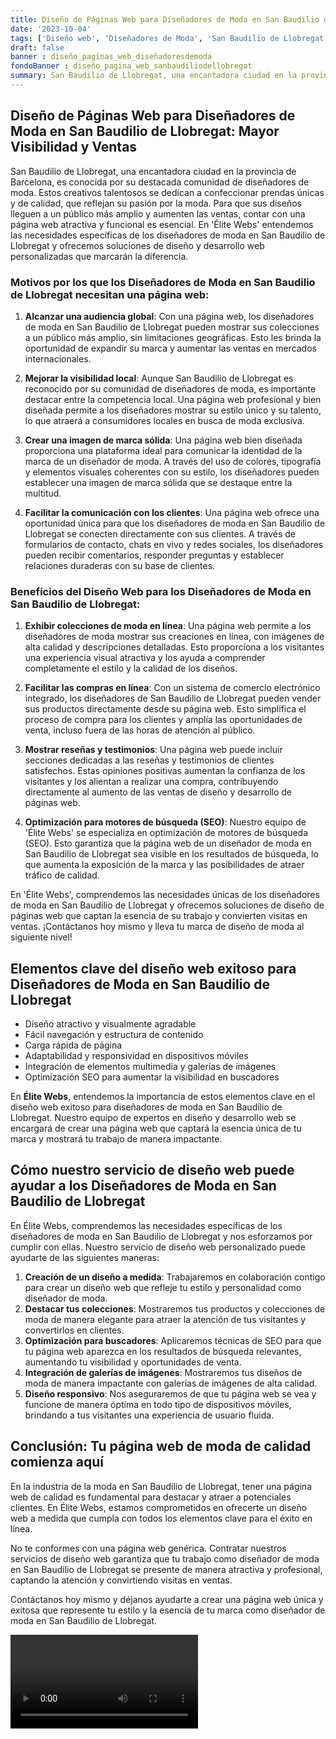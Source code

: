 ```yaml
---
title: Diseño de Páginas Web para Diseñadores de Moda en San Baudilio de Llobregat
date: '2023-10-04'
tags: ['Diseño web', 'Diseñadores de Moda', 'San Baudilio de Llobregat']
draft: false
banner : diseño_paginas_web_diseñadoresdemoda
fondoBanner : diseño_pagina_web_sanbaudiliodellobregat
summary: San Baudilio de Llobregat, una encantadora ciudad en la provincia de Barcelona, ​​es conocida por su destacada comunidad de diseñadores de moda. Estos creativos talentosos se dedican a confeccionar prendas únicas y de calidad, que reflejan su pasión por la moda. Para que sus diseños lleguen a un público más amplio y aumenten las ventas, contar con una página web atractiva y funcional es esencial. En 'Élite Webs' entendemos las necesidades específicas de los diseñadores de moda en San Baudilio de Llobregat y ofrecemos soluciones de diseño y desarrollo web personalizadas que marcarán la diferencia.
---
```


## Diseño de Páginas Web para Diseñadores de Moda en San Baudilio de Llobregat: Mayor Visibilidad y Ventas

San Baudilio de Llobregat, una encantadora ciudad en la provincia de Barcelona, ​​es conocida por su destacada comunidad de diseñadores de moda. Estos creativos talentosos se dedican a confeccionar prendas únicas y de calidad, que reflejan su pasión por la moda. Para que sus diseños lleguen a un público más amplio y aumenten las ventas, contar con una página web atractiva y funcional es esencial. En 'Élite Webs' entendemos las necesidades específicas de los diseñadores de moda en San Baudilio de Llobregat y ofrecemos soluciones de diseño y desarrollo web personalizadas que marcarán la diferencia.

### Motivos por los que los Diseñadores de Moda en San Baudilio de Llobregat necesitan una página web:

1. **Alcanzar una audiencia global**: Con una página web, los diseñadores de moda en San Baudilio de Llobregat pueden mostrar sus colecciones a un público más amplio, sin limitaciones geográficas. Esto les brinda la oportunidad de expandir su marca y aumentar las ventas en mercados internacionales.

2. **Mejorar la visibilidad local**: Aunque San Baudilio de Llobregat es reconocido por su comunidad de diseñadores de moda, es importante destacar entre la competencia local. Una página web profesional y bien diseñada permite a los diseñadores mostrar su estilo único y su talento, lo que atraerá a consumidores locales en busca de moda exclusiva.

3. **Crear una imagen de marca sólida**: Una página web bien diseñada proporciona una plataforma ideal para comunicar la identidad de la marca de un diseñador de moda. A través del uso de colores, tipografía y elementos visuales coherentes con su estilo, los diseñadores pueden establecer una imagen de marca sólida que se destaque entre la multitud.

4. **Facilitar la comunicación con los clientes**: Una página web ofrece una oportunidad única para que los diseñadores de moda en San Baudilio de Llobregat se conecten directamente con sus clientes. A través de formularios de contacto, chats en vivo y redes sociales, los diseñadores pueden recibir comentarios, responder preguntas y establecer relaciones duraderas con su base de clientes.

### Beneficios del Diseño Web para los Diseñadores de Moda en San Baudilio de Llobregat:

1. **Exhibir colecciones de moda en línea**: Una página web permite a los diseñadores de moda mostrar sus creaciones en línea, con imágenes de alta calidad y descripciones detalladas. Esto proporciona a los visitantes una experiencia visual atractiva y los ayuda a comprender completamente el estilo y la calidad de los diseños.

2. **Facilitar las compras en línea**: Con un sistema de comercio electrónico integrado, los diseñadores de San Baudilio de Llobregat pueden vender sus productos directamente desde su página web. Esto simplifica el proceso de compra para los clientes y amplía las oportunidades de venta, incluso fuera de las horas de atención al público.

3. **Mostrar reseñas y testimonios**: Una página web puede incluir secciones dedicadas a las reseñas y testimonios de clientes satisfechos. Estas opiniones positivas aumentan la confianza de los visitantes y los alientan a realizar una compra, contribuyendo directamente al aumento de las ventas de diseño y desarrollo de páginas web.

4. **Optimización para motores de búsqueda (SEO)**: Nuestro equipo de 'Élite Webs' se especializa en optimización de motores de búsqueda (SEO). Esto garantiza que la página web de un diseñador de moda en San Baudilio de Llobregat sea visible en los resultados de búsqueda, lo que aumenta la exposición de la marca y las posibilidades de atraer tráfico de calidad.

En 'Élite Webs', comprendemos las necesidades únicas de los diseñadores de moda en San Baudilio de Llobregat y ofrecemos soluciones de diseño de páginas web que captan la esencia de su trabajo y convierten visitas en ventas. ¡Contáctanos hoy mismo y lleva tu marca de diseño de moda al siguiente nivel!

<GifSeo />

<Cta />

## Elementos clave del diseño web exitoso para Diseñadores de Moda en San Baudilio de Llobregat

- Diseño atractivo y visualmente agradable
- Fácil navegación y estructura de contenido
- Carga rápida de página
- Adaptabilidad y responsividad en dispositivos móviles
- Integración de elementos multimedia y galerías de imágenes
- Optimización SEO para aumentar la visibilidad en buscadores

En **Élite Webs**, entendemos la importancia de estos elementos clave en el diseño web exitoso para diseñadores de moda en San Baudilio de Llobregat. Nuestro equipo de expertos en diseño y desarrollo web se encargará de crear una página web que captará la esencia única de tu marca y mostrará tu trabajo de manera impactante.

## Cómo nuestro servicio de diseño web puede ayudar a los Diseñadores de Moda en San Baudilio de Llobregat

En Élite Webs, comprendemos las necesidades específicas de los diseñadores de moda en San Baudilio de Llobregat y nos esforzamos por cumplir con ellas. Nuestro servicio de diseño web personalizado puede ayudarte de las siguientes maneras:

1. **Creación de un diseño a medida**: Trabajaremos en colaboración contigo para crear un diseño web que refleje tu estilo y personalidad como diseñador de moda.
2. **Destacar tus colecciones**: Mostraremos tus productos y colecciones de moda de manera elegante para atraer la atención de tus visitantes y convertirlos en clientes.
3. **Optimización para buscadores**: Aplicaremos técnicas de SEO para que tu página web aparezca en los resultados de búsqueda relevantes, aumentando tu visibilidad y oportunidades de venta.
4. **Integración de galerías de imágenes**: Mostraremos tus diseños de moda de manera impactante con galerías de imágenes de alta calidad.
5. **Diseño responsivo**: Nos aseguraremos de que tu página web se vea y funcione de manera óptima en todo tipo de dispositivos móviles, brindando a tus visitantes una experiencia de usuario fluida.

## Conclusión: Tu página web de moda de calidad comienza aquí

En la industria de la moda en San Baudilio de Llobregat, tener una página web de calidad es fundamental para destacar y atraer a potenciales clientes. En Élite Webs, estamos comprometidos en ofrecerte un diseño web a medida que cumpla con todos los elementos clave para el éxito en línea.

No te conformes con una página web genérica. Contratar nuestros servicios de diseño web garantiza que tu trabajo como diseñador de moda en San Baudilio de Llobregat se presente de manera atractiva y profesional, captando la atención y convirtiendo visitas en ventas.

Contáctanos hoy mismo y déjanos ayudarte a crear una página web única y exitosa que represente tu estilo y la esencia de tu marca como diseñador de moda en San Baudilio de Llobregat.

<Video />

<CtaBot job='Diseñadores de Moda' city='San Baudilio de Llobregat'/>

<Gmaps query='San Baudilio de Llobregat+españa+maps' />